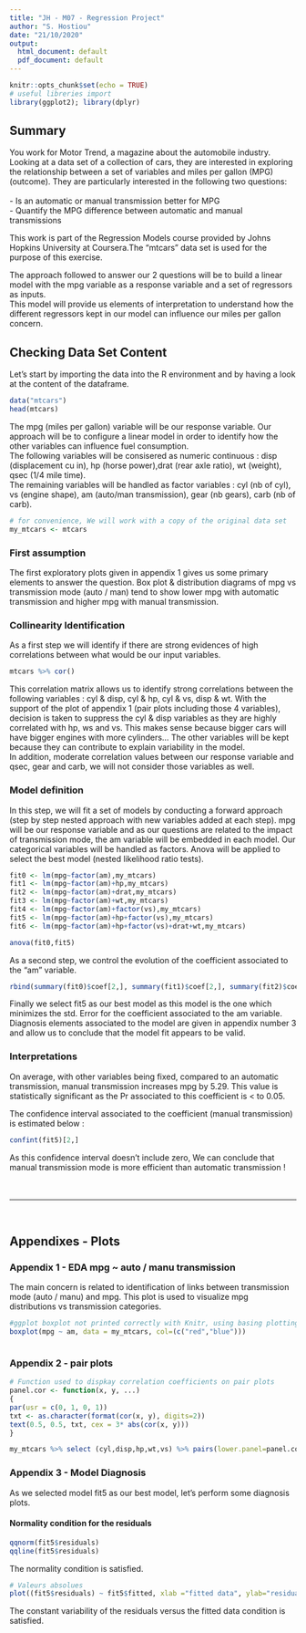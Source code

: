 ```yaml
---
title: "JH - M07 - Regression Project"
author: "S. Hostiou"
date: "21/10/2020"
output:
  html_document: default
  pdf_document: default
---
```


```r
knitr::opts_chunk$set(echo = TRUE)
# useful libreries import
library(ggplot2); library(dplyr)
```

## Summary

You work for Motor Trend, a magazine about the automobile industry. Looking at a data set of a collection of cars, they are interested in exploring the relationship between a set of variables and miles per gallon (MPG) (outcome). They are particularly interested in the following two questions:  
\
    - Is an automatic or manual transmission better for MPG \
    - Quantify the MPG difference between automatic and manual transmissions \
    
This work is part of the Regression Models course provided by Johns Hopkins University at Coursera.The "mtcars" data set is used for the purpose of this exercise. \

The approach followed to answer our 2 questions will be to build a linear model with the mpg variable as a response variable and a set of regressors as inputs.  
This model will provide us elements of interpretation to understand how the different regressors kept in our model can influence our miles per gallon concern.\

## Checking Data Set Content

Let's start by importing the data into the R environment and by having a look at the content of the dataframe.

```r
data("mtcars")
head(mtcars)
```
The mpg (miles per gallon) variable will be our response variable. Our approach will be to configure a linear model in order to identify how the other variables can influence fuel consumption.  
The following variables will be consisered as numeric continuous : disp (displacement cu in), hp (horse power),drat (rear axle ratio), wt (weight), qsec (1/4 mile time).\
The remaining variables will be handled as factor variables : cyl (nb of cyl), vs (engine shape), am (auto/man transmission), gear (nb gears), carb (nb of carb).\

```r
# for convenience, We will work with a copy of the original data set
my_mtcars <- mtcars
```

### First assumption

The first exploratory plots given in appendix 1 gives us some primary elements to answer the question. Box plot & distribution diagrams of mpg vs transmission mode (auto / man) tend to show lower mpg with automatic transmission and higher mpg with manual transmission.\


### Collinearity Identification  
  
As a first step we will identify if there are strong evidences of high correlations between what would be our input variables.  

```r
mtcars %>% cor()
```

This correlation matrix allows us to identify strong correlations between the following variables : 
cyl & disp, cyl & hp, cyl & vs, disp & wt. With the support of the plot of appendix 1 (pair plots including those 4 variables), decision is taken to suppress the cyl & disp variables as they are highly correlated with hp, ws and vs. This makes sense because bigger cars will have bigger engines with more cylinders... The other variables will be kept because they can contribute to explain variability in the model.\
In addition,  moderate correlation values between our response variable and qsec, gear and carb, we will not consider those variables as well.\

### Model definition

In this step, we will fit a set of models by conducting a forward approach (step by step nested approach with new variables added at each step). 
mpg will be our response variable and as our questions are related to the impact of transmission mode, the am variable will be embedded in each model. Our categorical variables will be handled as factors. Anova will be applied to select the best model (nested likelihood ratio tests).\

```r
fit0 <- lm(mpg~factor(am),my_mtcars)
fit1 <- lm(mpg~factor(am)+hp,my_mtcars)
fit2 <- lm(mpg~factor(am)+drat,my_mtcars)
fit3 <- lm(mpg~factor(am)+wt,my_mtcars)
fit4 <- lm(mpg~factor(am)+factor(vs),my_mtcars)
fit5 <- lm(mpg~factor(am)+hp+factor(vs),my_mtcars)
fit6 <- lm(mpg~factor(am)+hp+factor(vs)+drat+wt,my_mtcars)

anova(fit0,fit5)
```
As a second step, we control the evolution of the coefficient associated to the "am" variable.

```r
rbind(summary(fit0)$coef[2,], summary(fit1)$coef[2,], summary(fit2)$coef[2,], summary(fit3)$coef[2,], summary(fit4)$coef[2,], summary(fit5)$coef[2,],summary(fit6)$coef[2,])
```

Finally we select fit5 as our best model as this model is the one which minimizes the std. Error for the coefficient associated to the am variable. Diagnosis elements associated to the model are given in appendix number 3 and allow us to conclude that the model fit appears to be valid.\


### Interpretations  

On average, with other variables being fixed, compared to an automatic transmission, manual transmission increases mpg by 5.29. This value is statistically significant as the Pr associated to this coefficient is < to 0.05.  

The confidence interval associated to the coefficient (manual transmission) is estimated below :  

```r
confint(fit5)[2,]
```

As this confidence interval doesn't include zero, We can conclude that manual transmission mode is more efficient than automatic transmission !\
\
\

***

\

## Appendixes - Plots

### Appendix 1 - EDA mpg ~ auto / manu transmission

The main concern is related to identification of links between transmission mode (auto / manu) and mpg. This plot is used to visualize mpg distributions vs transmission categories.  

```r
#ggplot boxplot not printed correctly with Knitr, using basing plotting instead.
boxplot(mpg ~ am, data = my_mtcars, col=(c("red","blue")))



```

### Appendix 2 - pair plots

```r
# Function used to dispkay correlation coefficients on pair plots  
panel.cor <- function(x, y, ...)
{
par(usr = c(0, 1, 0, 1))
txt <- as.character(format(cor(x, y), digits=2))
text(0.5, 0.5, txt, cex = 3* abs(cor(x, y)))
}

my_mtcars %>% select (cyl,disp,hp,wt,vs) %>% pairs(lower.panel=panel.cor,pch = 19)
```


### Appendix 3 - Model Diagnosis

As we selected model fit5 as our best model, let's perform some diagnosis plots.  

#### Normality condition for the residuals  

```r
qqnorm(fit5$residuals)
qqline(fit5$residuals)
```

The normality condition is satisfied.\

```r
# Valeurs absolues  
plot((fit5$residuals) ~ fit5$fitted, xlab ="fitted data", ylab="residuals")
```

The constant variability of the residuals versus the fitted data condition is satisfied.


